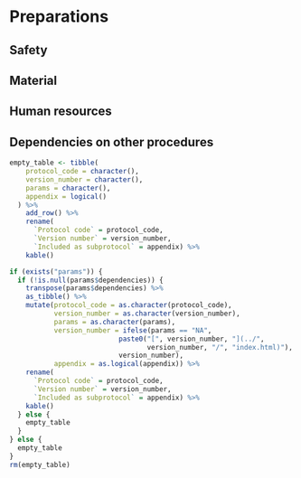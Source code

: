 # Preparations

## Safety

```{=html}
<!--
vaccinations, protective clothing, warnings of dangerous chemicals, emergency protocols
-->
```
## Material

```{=html}
<!--
(Equipment, Labels, Data registration (GPS, sampling table, tablet, phone, ...))
-->
```
## Human resources

```{=html}
<!--
Which roles and why? Minimal number of people needed for this procedure? Skill set/training needed for this procedure?
-->
```
## Dependencies on other procedures

```{=html}
<!--
Should another procedure be known/studied prior to executing this procedure?
The table below is automatically filled in based on information in the yaml section of the `index.Rmd` file
-->
```
```r
empty_table <- tibble(
    protocol_code = character(),
    version_number = character(),
    params = character(),
    appendix = logical()
  ) %>%
    add_row() %>%
    rename(
      `Protocol code` = protocol_code,
      `Version number` = version_number,
      `Included as subprotocol` = appendix) %>%
    kable()

if (exists("params")) {
  if (!is.null(params$dependencies)) {
    transpose(params$dependencies) %>%
    as_tibble() %>%
    mutate(protocol_code = as.character(protocol_code),
           version_number = as.character(version_number),
           params = as.character(params),
           version_number = ifelse(params == "NA",
                           paste0("[", version_number, "](../",
                                  version_number, "/", "index.html)"),
                           version_number),
           appendix = as.logical(appendix)) %>%
    rename(
      `Protocol code` = protocol_code,
      `Version number` = version_number,
      `Included as subprotocol` = appendix) %>%
    kable()
  } else {
    empty_table
  }
} else {
  empty_table
}
rm(empty_table)
```
